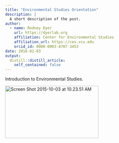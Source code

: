 ```yaml
---
title: "Environmental Studies Orientation"
description: |
  A short description of the post.
author:
  - name: Rodney Dyer
    url: https://dyerlab.org
    affiliation: Center for Environmental Studies
    affiliation_url: https://ces.vcu.edu
    orcid_id: 0000-0003-4707-3453
date: 2016-02-03
output:
  distill::distill_article:
    self_contained: false
---
```





Introduction to Environmental Studies.

[<img class="alignnone wp-image-677 size-full" src="wp-content/uploads/2015/10/Screen-Shot-2015-10-03-at-10.23.51-AM-e1443882258166.png" alt="Screen Shot 2015-10-03 at 10.23.51 AM" width="301" height="169" srcset="wp-content/uploads/2015/10/Screen-Shot-2015-10-03-at-10.23.51-AM-e1443882258166.png 301w, wp-content/uploads/2015/10/Screen-Shot-2015-10-03-at-10.23.51-AM-e1443882258166-300x168.png 300w" sizes="(max-width: 301px) 100vw, 301px" />](https://docs.google.com/presentation/d/1WtINUXmFFdxXO0xw34c3pGvN9h9X2_4wbiNOhGhX46Y/pub?start=false&loop=false&delayms=3000)
 
 
 
